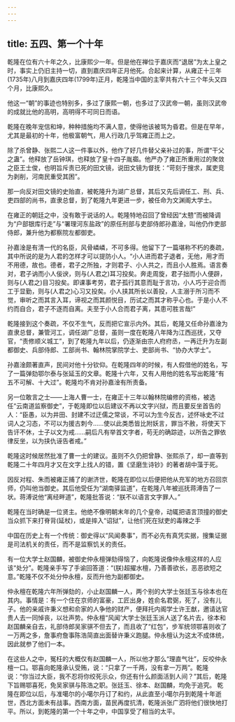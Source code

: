 ```yaml
---
---
---
```

title: 五四、第一个十年
---



乾隆在位有六十年之久，比康熙少一年。但是他在禅位于嘉庆而“退居”为太上皇之时，事实上仍旧主持一切，直到嘉庆四年正月他死。合起来计算，从雍正十三年(1735年)八月到嘉庆四年(1799年)正月，乾隆当中国的主宰共有六十三个年头又四个月，比康熙久。

他这一“朝”的事迹也特别多，多过了康熙一朝，也多过了汉武帝一朝，虽则汉武帝的成就比他的高明，高明得不可同日而语。

乾隆在晚年宠信和坤，种种措施均不满人意，使得他该被骂为昏君。但是在早年，尤其是最初的十年，他极富朝气，用人行政几乎驾雍正而上之。

除了杀曾静、张熙二人这一件事以外，他作了好几件替父亲补过的事，所谓“干父之蛊”。他释放了岳钟琪，也释放了皇十四子胤禵。他严办了雍正所重用过的聚敛之臣王士俊，也明旨斥责已死的田文镜，说田文镜为督抚：“苛刻于搜求，属吏竞为剥削，河南民重受其困”。

那一向反对田文镜的史贻直，被乾隆升为湖广总督，其后又先后调任工、刑、兵、吏四部的尚书，直隶总督，到了乾隆九年更进一步，被任命为文渊阁大学士。

在雍正的朝廷之中，没有敢于说话的人。乾隆特地召回了曾经因“太戆”而被降调为“户部银库行走”与“署理河东盐政”的原任刑部与吏部侍郎孙嘉淦，叫他仍作吏部侍郎，兼升他为都察院左都御吏。

孙嘉淦是有清一代的名臣，风骨嶙嶙，不可多得。他留下了一篇堪称不朽的奏疏，其中所说的是为人君的怎样才可以提防小人。“小人进而君子退者，无他，用才而不用德，故也。德者，君子之所独，才则君子、小人共之，而且小人胜焉。语言奏对，君子讷而小人佞谀，则与(人君之)耳习投矣。奔走周旋，君子拙而小人便辟，则与(人君之)目习投矣。即课事考劳，君子孤行其意而耻于言功，小人巧于迎合而工于显勤，则与(人君之)心习又投矣。小人挟其所长以善投，人主溺于所习而不觉，审听之而其言入耳，谛视之而其颜悦目，历试之而其才称乎心也。于是小人不约而自合，君子不逐而自离。夫至于小人合而君子离，其患可胜言哉!”

乾隆接到这个奏疏，不仅不生气，反而把它宣示内外。其后，乾隆又任命孙嘉淦为直隶总督，兼管河工，调任湖广总督，虽则一度在乾隆八年降为江西巡抚，又夺官，“责修顺义城工”，到了乾隆九年以后，仍逐渐由宗人府府丞，一再迁升为左副都御史、兵部侍郎、工部尚书、翰林院掌院学士、吏部尚书、“协办大学士”。

孙嘉淦颇著直声，民间对他十分钦仰。在乾隆四年的时候，有人假借他的姓名，写了一篇弹劾鄂尔泰与张延玉的文章。乾隆十六年，又有人用他的姓名写出乾隆“有五不可解、十大过”。乾隆均不肯对孙嘉淦有所责备。

另一位敢言之士——上海人曹一士，在雍正十三年以翰林院编修的资格，被选任“云南道监察御史”，于乾隆即位以后建议不再以文字兴狱，而且要反坐首告的人：“臣愚，以为井田、封建不过迂儒之常谈，不可以为生今反古，述怀咏史不过词人之习态，不可以为援古刺今......使以此类悉皆比附妖言，罪当不赦，将使天下告讦不休，士子以文为戒…...嗣后凡有举首文字者，苟无的确踪迹，以所告之罪依律反坐，以为挟仇诬告者戒。”

乾隆这时候居然批准了曹一士的建议。虽则不久仍把曾静、张熙杀了，却一直等到乾隆二十年四月才又在文字上找人的错，置《坚磨生诗钞》的著者胡中藻于死。

因反对程、朱而被雍正捕了的谢济世，乾隆在即位以后便把他从充军的地方召回京师，仍叫他当御史。其后他受任为“湖南驿监道”，在乾隆八年被巡抚蒋溥告了一状。蒋溥说他“离经畔道”，乾隆批答说：“朕不以语言文字罪人。”

乾隆在当时确是一位贤主。他绝不像明朝末年的几个皇帝，动辄把语言顶撞的御史当众抓下来打脊背(延杖)，或是摔入“诏狱”，让他们死在狱吏的毒辣之手

中国在历史上有一个传统：御史得以“风闻奏事”，而不必先有真凭实据，搜集证据是司法机关的责任，而不是监察饥关的责任。

有一位大学士赵国麟，被御史仲永檀弹劾得恼了，向乾隆说像仲永檀这样的人应该“处分”。乾隆亲手写了手谕回答道：“(朕)超擢水檀，乃善善欲长，恶恶欲短之意。”乾隆不仅不处分仲永檀，反而升他为副都御史。

仲永檀在乾隆六年所弹劾的，小止赵国麟一人，两个别的大学士张廷玉与徐本也在其内。事情是：有一个住在京师的富豪，工匠出身，姓俞名君弼，死了，没有儿子。他的亲戚许秉义想和俞家的人争他的财产，便拜托内阁学士许王猷，邀请达官贵人去一同悼丧，以壮声势。仲永檀“风闻’大学士张廷玉派人送了名片去，徐本和赵国麟亲自去，礼部侍郎吴家骐不但去了，而且收了“红包”，步军统领鄂喜则收了一万两之多，詹事府詹事陈浩简直出面替许秉义跑腿。仲永檀认为这太不成体统，因此就参了他们一本。

在这些人之中，冤枉的大概仅有赵国麟一人，所以他才那么“理直气壮”，反咬仲永檀一口。鄂喜向乾隆承认受贿，说：“只拿了一千两，没有拿一万两”。乾隆说：“你当过大臣，我不忍将你绞死示众，你还有什么颜面活到人间？”其后，乾隆下旨赐鄂喜死，免吴家骐与陈浩之职。张廷玉、徐本、赵国麟，均免于追究。 乾隆在即位以后，与准噶尔的小噶尔丹订了和约，从此直至小噶尔丹到乾隆十年逝世，西北方面未有战事。西南方面，苗民再度抗清，乾隆派张广泗将他们很快地打平。所以，到乾隆的第一个十年之中，中国享受了相当的太平。
